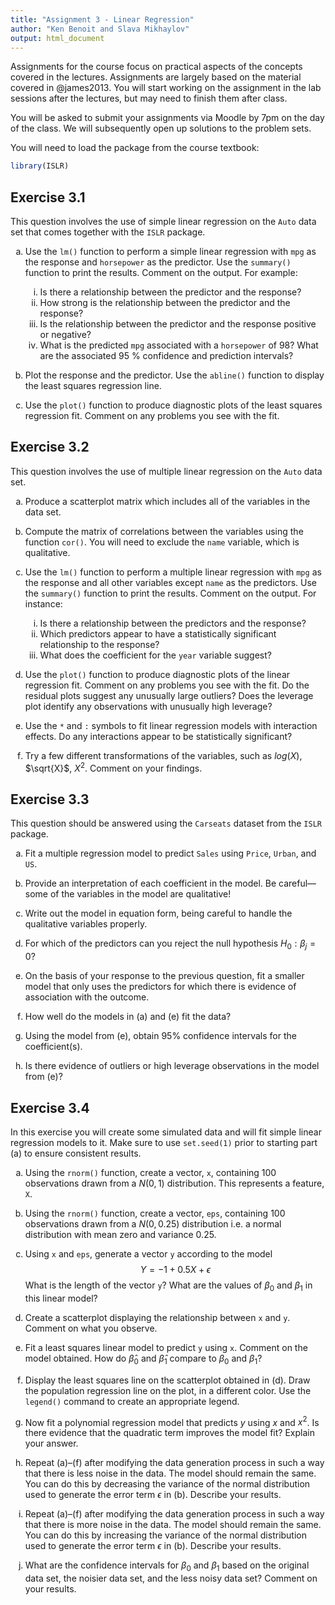 ```yaml
---
title: "Assignment 3 - Linear Regression"
author: "Ken Benoit and Slava Mikhaylov"
output: html_document
---
```


Assignments for the course focus on practical aspects of the concepts covered in the lectures. Assignments are largely based on the material covered in @james2013. You will start working on the assignment in the lab sessions after the lectures, but may need to finish them after class.

You will be asked to submit your assignments via Moodle by 7pm on the day of the class. We will subsequently open up solutions to the problem sets. 


You will need to load the package from the course textbook:
```r
library(ISLR)
```


## Exercise 3.1

This question involves the use of simple linear regression on the `Auto` data set that comes together with the `ISLR` package.

(a) Use the `lm()` function to perform a simple linear regression with `mpg` as the response and `horsepower` as the predictor. Use the `summary()` function to print the results. Comment on the output. For example:

    i. Is there a relationship between the predictor and the response?
    ii. How strong is the relationship between the predictor and the response?
    iii. Is the relationship between the predictor and the response positive or negative?
    iv. What is the predicted `mpg` associated with a `horsepower` of 98? What are the associated 95 % confidence and prediction intervals?

(b) Plot the response and the predictor. Use the `abline()` function to display the least squares regression line.

(c) Use the `plot()` function to produce diagnostic plots of the least squares regression fit. Comment on any problems you see with the fit.


## Exercise 3.2

This question involves the use of multiple linear regression on the `Auto` data set.

(a) Produce a scatterplot matrix which includes all of the variables in the data set.

(b) Compute the matrix of correlations between the variables using the function `cor()`. You will need to exclude the `name` variable, which is qualitative.

(c) Use the `lm()` function to perform a multiple linear regression with `mpg` as the response and all other variables except `name` as the predictors. Use the `summary()` function to print the results. Comment on the output. For instance:

    i. Is there a relationship between the predictors and the response?
    ii. Which predictors appear to have a statistically significant relationship to the response?
    iii. What does the coefficient for the `year` variable suggest?  
  
(d) Use the `plot()` function to produce diagnostic plots of the linear regression fit. Comment on any problems you see with the fit. Do the residual plots suggest any unusually large outliers? Does the leverage plot identify any observations with unusually high leverage?

(e) Use the `*` and `:` symbols to fit linear regression models with interaction effects. Do any interactions appear to be statistically significant?

(f) Try a few different transformations of the variables, such as $log(X)$, $\sqrt{X}$, $X^2$. Comment on your findings.


## Exercise 3.3

This question should be answered using the `Carseats` dataset from the `ISLR` package.

(a) Fit a multiple regression model to predict `Sales` using `Price`,
`Urban`, and `US`.

(b) Provide an interpretation of each coefficient in the model. Be
careful—some of the variables in the model are qualitative!

(c) Write out the model in equation form, being careful to handle the qualitative variables properly.

(d) For which of the predictors can you reject the null hypothesis $H_0 : \beta_j =0$?

(e) On the basis of your response to the previous question, fit a smaller model that only uses the predictors for which there is evidence of association with the outcome.

(f) How well do the models in (a) and (e) fit the data?

(g) Using the model from (e), obtain 95% confidence intervals for the coefficient(s).

(h) Is there evidence of outliers or high leverage observations in the model from (e)?


## Exercise 3.4

In this exercise you will create some simulated data and will fit simple linear regression models to it. Make sure to use `set.seed(1)` prior to starting part (a) to ensure consistent results.

(a) Using the `rnorm()` function, create a vector, `x`, containing 100 observations drawn from a $N(0,1)$ distribution. This represents a feature, `X`.

(b) Using the `rnorm()` function, create a vector, `eps`, containing 100 observations drawn from a $N(0,0.25)$ distribution i.e. a normal distribution with mean zero and variance 0.25.

(c) Using `x` and `eps`, generate a vector `y` according to the model
$$Y =−1+0.5X+\epsilon$$
What is the length of the vector `y`? What are the values of $\beta_0$ and $\beta_1$ in this linear model?

(d) Create a scatterplot displaying the relationship between `x` and `y`. Comment on what you observe.

(e) Fit a least squares linear model to predict `y` using `x`. Comment on the model obtained. How do $\hat{\beta}_0$ and $\hat{\beta}_1$ compare to $\beta_0$ and $\beta_1$?

(f) Display the least squares line on the scatterplot obtained in (d). Draw the population regression line on the plot, in a different color. Use the `legend()` command to create an appropriate legend.

(g) Now fit a polynomial regression model that predicts $y$ using $x$ and $x^2$. Is there evidence that the quadratic term improves the model fit? Explain your answer.

(h) Repeat (a)–(f) after modifying the data generation process in such a way that there is less noise in the data. The model should remain the same. You can do this by decreasing the variance of the normal distribution used to generate the error term $\epsilon$ in (b). Describe your results.

(i) Repeat (a)–(f) after modifying the data generation process in such a way that there is more noise in the data. The model should remain the same. You can do this by increasing the variance of the normal distribution used to generate the error term $\epsilon$ in (b). Describe your results.

(j) What are the confidence intervals for $\beta_0$ and $\beta_1$ based on the original data set, the noisier data set, and the less noisy data set? Comment on your results.

